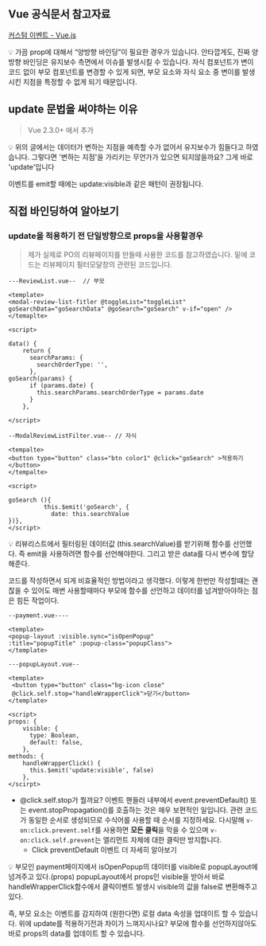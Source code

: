 ## Vue 공식문서 참고자료

[커스텀 이벤트 - Vue.js](https://kr.vuejs.org/v2/guide/components-custom-events.html#sync-%EC%88%98%EC%8B%9D%EC%96%B4)

<aside>
💡 가끔 prop에 대해서 “양방향 바인딩”이 필요한 경우가 있습니다. 
안타깝게도, 진짜 양방향 바인딩은 유지보수 측면에서 이슈를 발생시킬 수 있습니다. 
자식 컴포넌트가 변이 코드 없이 부모 컴포넌트를 변경할 수 있게 되면, 부모 요소와 자식 요소 중 변이를 발생시킨 지점을 특정할 수 없게 되기 때문입니다.

</aside>

## update 문법을 써야하는 이유

> Vue 2.3.0+ 에서 추가

<aside>
💡 위의 글에서는 데이터가 변하는 지점을 예측할 수가 없어서 유지보수가 힘들다고 하였습니다. 그렇다면 '변하는 지점'을 가리키는 무언가가 있으면 되지않을까요? 그게 바로 'update'입니다

이벤트를 emit할 때에는 update:visible과 같은 패턴이 권장됩니다.

</aside>

## 직접 바인딩하여 알아보기

### update을 적용하기 전 단일방향으로 props을 사용할경우

> 제가 실제로 PO의 리뷰페이지를 만들때 사용한 코드를 참고하였습니다. 밑에 코드는 리뷰페이지 필터모달창의 관련된 코드입니다.

```tsx
---ReviewList.vue--  // 부모

<template>
<modal-review-list-fitler @toggleList="toggleList"
goSearchData="goSearchData" @goSearch="goSearch" v-if="open" />
</temaplte>

<script>

data() {
    return {
      searchParams: {
        searchOrderType: '',
      },
goSearch(params) {
      if (params.date) {
        this.searchParams.searchOrderType = params.date
      }
    },

</script>
```

```tsx
--ModalReviewListFilter.vue-- // 자식

<tempalte>
<button type="button" class="btn color1" @click="goSearch" >적용하기</button>
</tempalte>

<script>

goSearch (){
          this.$emit('goSearch', {
            date: this.searchValue
})},
</script>
```

<aside>
💡 리뷰리스트에서 필터링된 데이터값 (this.searchValue)를 받기위해 함수를 선언했다. 즉 emit을 사용하려면 함수를 선언해야한다.
그리고 받은 data를 다시 변수에 할당해준다.

코드를 작성하면서 되게 비효율적인 방법이라고 생각했다.
이렇게 한번만 작성할떄는 괜찮을 수 있어도 매번 사용할때마다 부모에 함수를 선언하고 데이터를 넘겨받아야하는 점은 힘든 작업이다.

</aside>

```tsx
--payment.vue----

<template>
<popup-layout :visible.sync="isOpenPopup"
:title="popupTitle" :popup-class="popupClass">
</template>

```

```tsx
---popupLayout.vue--

<template>
 <button type="button" class="bg-icon close"
 @click.self.stop="handleWrapperClick">닫기</button>
</template>

<script>
props: {
    visible: {
      type: Boolean,
      default: false,
    },
methods: {
    handleWrapperClick() {
      this.$emit('update:visible', false)
    },
</scirpt>
```

- @click.self.stop가 뭘까요?
  이벤트 핸들러 내부에서 event.preventDefault() 또는 event.stopPropagation()를 호출하는 것은 매우 보편적인 일입니다.
  관련 코드가 동일한 순서로 생성되므로 수식어를 사용할 때 순서를 지정하세요. 다시말해 `v-on:click.prevent.self`를 사용하면
  **모든 클릭**을 막을 수 있으며 `v-on:click.self.prevent`는 엘리먼트 자체에 대한 클릭만 방지합니다.
  - Click preventDefault 이벤트 더 자세히 알아보기

<aside>
💡 부모인 payment페이지에서 isOpenPopup의 데이터를 visible로 popupLayout에 넘겨주고 있다.(props)
popupLayout에서 props인 visible을 받아서 바로 handleWrapperClick함수에서 클릭이벤트 발생시 visible의 값을 false로 변환해주고 있다.

즉, 부모 요소는 이벤트를 감지하여 (원한다면) 로컬 data 속성을 업데이트 할 수 있습니다.
위에 update를 적용하기전과 차이가 느껴지시나요? 부모에 함수를 선언하지않아도 바로 props의 data를 업데이트 할 수 있습니다.

</aside>

